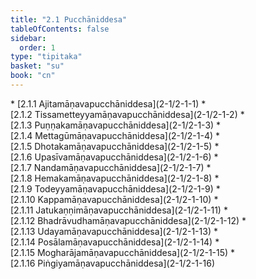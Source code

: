 ```yaml
---
title: "2.1 Pucchāniddesa"
tableOfContents: false
sidebar:
  order: 1
type: "tipitaka"
basket: "su"
book: "cn"
---
```



<DynamicBreadcrumb />



<TableOfContents book="cn" section="2.1">
* [2.1.1 Ajitamāṇavapucchāniddesa](2-1/2-1-1)
* [2.1.2 Tissametteyyamāṇavapucchāniddesa](2-1/2-1-2)
* [2.1.3 Puṇṇakamāṇavapucchāniddesa](2-1/2-1-3)
* [2.1.4 Mettagūmāṇavapucchāniddesa](2-1/2-1-4)
* [2.1.5 Dhotakamāṇavapucchāniddesa](2-1/2-1-5)
* [2.1.6 Upasīvamāṇavapucchāniddesa](2-1/2-1-6)
* [2.1.7 Nandamāṇavapucchāniddesa](2-1/2-1-7)
* [2.1.8 Hemakamāṇavapucchāniddesa](2-1/2-1-8)
* [2.1.9 Todeyyamāṇavapucchāniddesa](2-1/2-1-9)
* [2.1.10 Kappamāṇavapucchāniddesa](2-1/2-1-10)
* [2.1.11 Jatukaṇṇimāṇavapucchāniddesa](2-1/2-1-11)
* [2.1.12 Bhadrāvudhamāṇavapucchāniddesa](2-1/2-1-12)
* [2.1.13 Udayamāṇavapucchāniddesa](2-1/2-1-13)
* [2.1.14 Posālamāṇavapucchāniddesa](2-1/2-1-14)
* [2.1.15 Mogharājamāṇavapucchāniddesa](2-1/2-1-15)
* [2.1.16 Piṅgiyamāṇavapucchāniddesa](2-1/2-1-16)
</TableOfContents>
